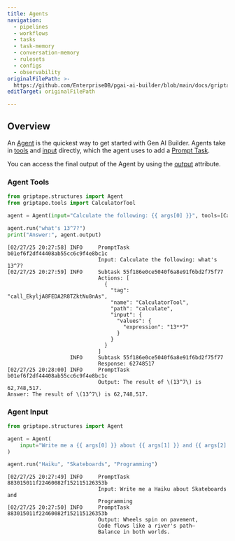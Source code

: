 ```yaml
---
title: Agents
navigation:
  - pipelines
  - workflows
  - tasks
  - task-memory
  - conversation-memory
  - rulesets
  - configs
  - observability
originalFilePath: >-
  https://github.com/EnterpriseDB/pgai-ai-builder/blob/main/docs/griptape-framework/structures/agents.md
editTarget: originalFilePath

---
```


## Overview

An [Agent](../reference/structures/agent.mdx) is the quickest way to get started with Gen AI Builder.
Agents take in [tools](../reference/structures/agent.mdx#griptape.structures.agent.Agent.tools) and [input](../reference/structures/agent.mdx#griptape.structures.agent.Agent.input)
directly, which the agent uses to add a [Prompt Task](tasks.mdx#prompt-task).

You can access the final output of the Agent by using the [output](../reference/structures/structure.mdx#griptape.structures.structure.Structure.output) attribute.

### Agent Tools

<TabContainer>
<Tab title="Code">

```python
from griptape.structures import Agent
from griptape.tools import CalculatorTool

agent = Agent(input="Calculate the following: {{ args[0] }}", tools=[CalculatorTool()])

agent.run("what's 13^7?")
print("Answer:", agent.output)

```

</Tab>

<Tab title="Logs">

```text
[02/27/25 20:27:58] INFO     PromptTask b01ef6f2df44408ab55cc6c9f4e8bc1c        
                             Input: Calculate the following: what's 13^7?       
[02/27/25 20:27:59] INFO     Subtask 55f186e0ce5040f6a8e91f6bd2f75f77           
                             Actions: [                                         
                               {                                                
                                 "tag": "call_EkyljA8FEDA2R8TZktNu8nAs",        
                                 "name": "CalculatorTool",                      
                                 "path": "calculate",                           
                                 "input": {                                     
                                   "values": {                                  
                                     "expression": "13**7"                      
                                   }                                            
                                 }                                              
                               }                                                
                             ]                                                  
                    INFO     Subtask 55f186e0ce5040f6a8e91f6bd2f75f77           
                             Response: 62748517                                 
[02/27/25 20:28:00] INFO     PromptTask b01ef6f2df44408ab55cc6c9f4e8bc1c        
                             Output: The result of \(13^7\) is 62,748,517.      
Answer: The result of \(13^7\) is 62,748,517.

```

</Tab>
</TabContainer>

### Agent Input

<TabContainer>
<Tab title="Code">

```python
from griptape.structures import Agent

agent = Agent(
    input="Write me a {{ args[0] }} about {{ args[1] }} and {{ args[2] }}",
)

agent.run("Haiku", "Skateboards", "Programming")

```

</Tab>

<Tab title="Logs">

```text
[02/27/25 20:27:49] INFO     PromptTask 883015011f22460082f152115126353b        
                             Input: Write me a Haiku about Skateboards and      
                             Programming                                        
[02/27/25 20:27:50] INFO     PromptTask 883015011f22460082f152115126353b        
                             Output: Wheels spin on pavement,                   
                             Code flows like a river's path—                    
                             Balance in both worlds.                            

```

</Tab>
</TabContainer>
